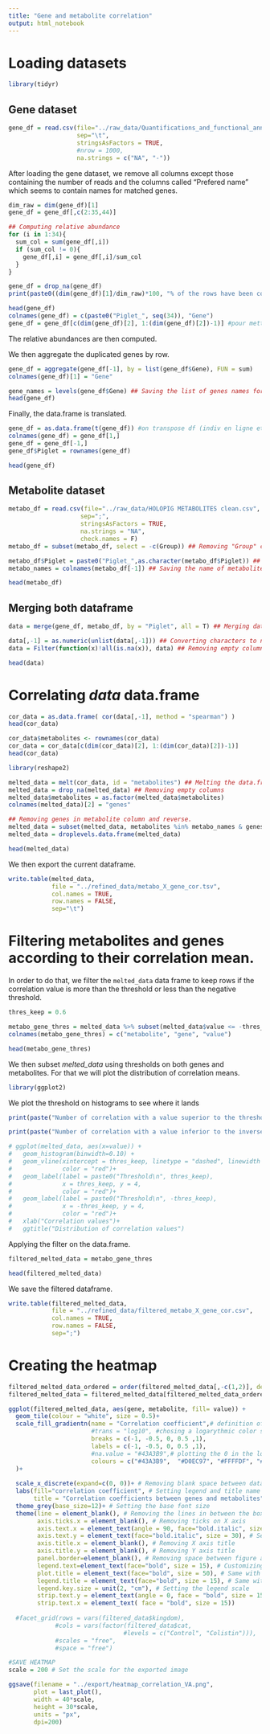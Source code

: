 ```yaml
---
title: "Gene and metabolite correlation"
output: html_notebook
---
```


# Loading datasets

```r
library(tidyr)
```

## Gene dataset

```r
gene_df = read.csv(file="../raw_data/Quantifications_and_functional_annotations.tsv",
                   sep="\t",
                   stringsAsFactors = TRUE,
                   #nrow = 1000,
                   na.strings = c("NA", "-"))
```

After loading the gene dataset, we remove all columns except those containing the number of reads and the columns called "Prefered name" which seems to contain names for matched genes.

```r
dim_raw = dim(gene_df)[1]
gene_df = gene_df[,c(2:35,44)]

## Computing relative abundance
for (i in 1:34){
  sum_col = sum(gene_df[,i])
  if (sum_col != 0){
    gene_df[,i] = gene_df[,i]/sum_col
  }
}

gene_df = drop_na(gene_df)
print(paste0((dim(gene_df)[1]/dim_raw)*100, "% of the rows have been conserved (",dim(gene_df)[1],")"))

head(gene_df)
colnames(gene_df) = c(paste0("Piglet_", seq(34)), "Gene")
gene_df = gene_df[c(dim(gene_df)[2], 1:(dim(gene_df)[2])-1)] #pour mettre la colonne gène à gauche.
```

The relative abundances are then computed.

We then aggregate the duplicated genes by row.

```r
gene_df = aggregate(gene_df[-1], by = list(gene_df$Gene), FUN = sum)
colnames(gene_df)[1] = "Gene"

gene_names = levels(gene_df$Gene) ## Saving the list of genes names for later
head(gene_df)
```

Finally, the data.frame is translated.

```r
gene_df = as.data.frame(t(gene_df)) #on transpose df (indiv en ligne et genes en colonne)
colnames(gene_df) = gene_df[1,]
gene_df = gene_df[-1,]
gene_df$Piglet = rownames(gene_df)

head(gene_df)
```

## Metabolite dataset

```r
metabo_df = read.csv(file="../raw_data/HOLOPIG METABOLITES clean.csv",
                    sep=";",
                    stringsAsFactors = TRUE,
                    na.strings = "NA",
                    check.names = F)
metabo_df = subset(metabo_df, select = -c(Group)) ## Removing "Group" column

metabo_df$Piglet = paste0("Piglet_",as.character(metabo_df$Piglet)) ## Renaming piglets
metabo_names = colnames(metabo_df[-1]) ## Saving the name of metabolites for later

head(metabo_df)
```

## Merging both dataframe

```r
data = merge(gene_df, metabo_df, by = "Piglet", all = T) ## Merging dataframes by the name of the piglet.

data[,-1] = as.numeric(unlist(data[,-1])) ## Converting characters to numeric
data = Filter(function(x)!all(is.na(x)), data) ## Removing empty columns

head(data)
```

# Correlating *data* data.frame

```r
cor_data = as.data.frame( cor(data[,-1], method = "spearman") )
head(cor_data)
```

```r
cor_data$metabolites <- rownames(cor_data)
cor_data = cor_data[c(dim(cor_data)[2], 1:(dim(cor_data)[2])-1)]
head(cor_data)
```

```r
library(reshape2)

melted_data = melt(cor_data, id = "metabolites") ## Melting the data.frame
melted_data = drop_na(melted_data) ## Removing empty columns
melted_data$metabolites = as.factor(melted_data$metabolites) 
colnames(melted_data)[2] = "genes"

## Removing genes in metabolite column and reverse.
melted_data = subset(melted_data, metabolites %in% metabo_names & genes %in% gene_names)
melted_data = droplevels.data.frame(melted_data)

head(melted_data)
```

We then export the current dataframe.

```r
write.table(melted_data, 
            file = "../refined_data/metabo_X_gene_cor.tsv",
            col.names = TRUE,
            row.names = FALSE,
            sep="\t")
```

# Filtering metabolites and genes according to their correlation mean.

In order to do that, we filter the `melted_data` data frame to keep rows if the correlation value is more than the threshold or less than the negative threshold.

```r

thres_keep = 0.6

metabo_gene_thres = melted_data %>% subset(melted_data$value <= -thres_keep | melted_data$value >= thres_keep)
colnames(metabo_gene_thres) = c("metabolite", "gene", "value")

head(metabo_gene_thres)

```

We then subset *melted_data* using thresholds on both genes and metabolites. For that we will plot the distribution of correlation means.

```r
library(ggplot2)
```

We plot the threshold on histograms to see where it lands

```r

print(paste("Number of correlation with a value superior to the threshold (", thres_keep, ") : ", sum(metabo_gene_thres$value >= thres_keep)))

print(paste("Number of correlation with a value inferior to the inversed threshold (", -thres_keep, ") : ", sum(metabo_gene_thres$value <= -thres_keep)))

# ggplot(melted_data, aes(x=value)) + 
#   geom_histogram(binwidth=0.10) +
#   geom_vline(xintercept = thres_keep, linetype = "dashed", linewidth = 1.5, 
#              color = "red")+
#   geom_label(label = paste0("Threshold\n", thres_keep), 
#              x = thres_keep, y = 4, 
#              color = "red")+
#   geom_label(label = paste0("Threshold\n", -thres_keep), 
#              x = -thres_keep, y = 4, 
#              color = "red")+
#   xlab("Correlation values")+
#   ggtitle("Distribution of correlation values")

```

Applying the filter on the data.frame.

```r

filtered_melted_data = metabo_gene_thres

head(filtered_melted_data)
```

We save the filtered dataframe.

```r
write.table(filtered_melted_data, 
            file = "../refined_data/filtered_metabo_X_gene_cor.csv",
            col.names = TRUE,
            row.names = FALSE,
            sep=";")
```

# Creating the heatmap

```r

filtered_melted_data_ordered = order(filtered_melted_data[,-c(1,2)], decreasing = TRUE)
filtered_melted_data = filtered_melted_data[filtered_melted_data_ordered[1:100],]

ggplot(filtered_melted_data, aes(gene, metabolite, fill= value)) +
  geom_tile(colour = "white", size = 0.5)+
  scale_fill_gradientn(name = "Correlation coefficient",# definition of the color gradient.
                       #trans = "log10", #chosing a logarythmic color scale
                       breaks = c(-1, -0.5, 0, 0.5 ,1), 
                       labels = c(-1, -0.5, 0, 0.5 ,1),
                       #na.value = "#43A3B9",# plotting the 0 in the lowest color of the gradient
                       colours = c("#43A3B9",  "#D0EC97", "#FFFFDF", "#FD945D", "#DC4E51", "#370303"),
  )+
  
  scale_x_discrete(expand=c(0, 0))+ # Removing blank space between data and X axis
  labs(fill="correlation coefficient", # Setting legend and title name
       title = "Correlation coefficients between genes and metabolites")+
  theme_grey(base_size=12)+ # Setting the base font size
  theme(line = element_blank(), # Removing the lines in between the boxes
        axis.ticks.x = element_blank(), # Removing ticks on X axis
        axis.text.x = element_text(angle = 90, face="bold.italic", size = 30), # Removing X labels
        axis.text.y = element_text(face="bold.italic", size = 30), # Setting Y labels to bold
        axis.title.x = element_blank(), # Removing X axis title
        axis.title.y = element_blank(), # Removing Y axis title
        panel.border=element_blank(), # Removing space between figure and panel
        legend.text=element_text(face="bold", size = 15), # Customizing legend font
        plot.title = element_text(face="bold", size = 50), # Same with main title
        legend.title = element_text(face="bold", size = 15), # Same with legend
        legend.key.size = unit(2, "cm"), # Setting the legend scale
        strip.text.y = element_text(angle = 0, face = "bold", size = 15),
        strip.text.x = element_text( face = "bold", size = 15))
        
  #facet_grid(rows = vars(filtered_data$kingdom), 
             #cols = vars(factor(filtered_data$cat, 
                                #levels = c("Control", "Colistin"))),
             #scales = "free",
             #space = "free")

#SAVE HEATMAP  
scale = 200 # Set the scale for the exported image

ggsave(filename = "../export/heatmap_correlation_VA.png",
       plot = last_plot(),
       width = 40*scale,
       height = 30*scale,
       units = "px",
       dpi=200)
```
